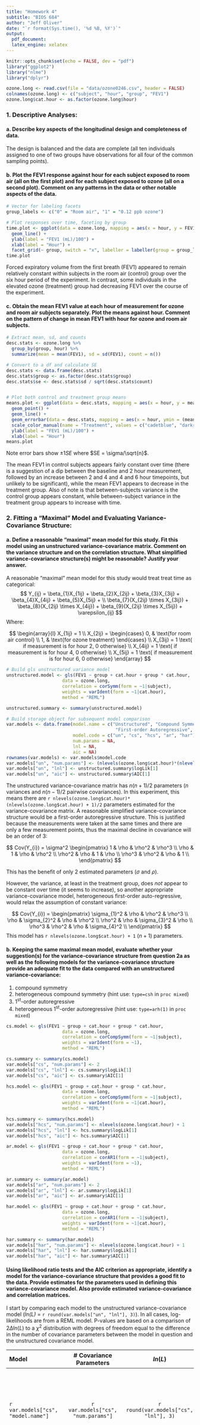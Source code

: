 ```yaml
---
title: "Homework 4"
subtitle: "BIOS 684"
author: "Jeff Oliver"
date: "`r format(Sys.time(), '%d %B, %Y')`"
output: 
  pdf_document:
  latex_engine: xelatex
---
```


```r
knitr::opts_chunk$set(echo = FALSE, dev = "pdf")
library("ggplot2")
library("nlme")
library("dplyr")
```

<!--
Joint Modeling of Mean and Covariance in the a Study on the Effect of Ozone on Pulmonary Function

In a study designed to examine the acute responses of normal subjects to ozone exposure, researcher randomized 20 subjects to exposure to either room air or 0.12 ppb ozone. The exposure lasted six hours. A baseline and 6 other measures of FEV1 (a measure of pulmonary function) made at hourly intervals were recorded for all study participants in the study. Subjects cycled on an exercise bike before a measure of FEV1 was obtained. The investigators were interested in determining whether changes in pulmonary function during the 6 hours of exposure were different in the ozone and room air exposed groups.

In the analyses of the data from this study, the response variable of interest was FEV1 (ml)/100. From here on out when we refer to FEV1 we mean this rescaled response, i.e., FEV1 (ml)/100. The measurement times were coded 0-6, with time=0 for the baseline measurement, time=1 for the measurement at hour 1,...,time=6 for the measurement at hour 6. For this homework, we will consider the data from hours 0, 2, 4, 6. The two exposure groups were coded 0 and 1, with group=1 denoting exposure to ozone and group=0 denoting exposure to room air. The data are in the file “ozone0246.dat” on the course web page. Each row of the data set contains the following four variables: subject ID, hour, group and the y = FEV1/100 measurements, respectively (note it is already in long format).
-->

```r
ozone.long <- read.csv(file = "data/ozone0246.csv", header = FALSE)
colnames(ozone.long) <- c("subject", "hour", "group", "FEV1")
ozone.long$cat.hour <- as.factor(ozone.long$hour)
```

### 1. Descriptive Analyses:
#### a. Describe key aspects of the longitudinal design and completeness of data.

The design is balanced and the data are complete (all ten individuals assigned to one of two groups have observations for all four of the common sampling points).

#### b. Plot the FEV1 response against hour for each subject exposed to room air (all on the first plot) and for each subject exposed to ozone (all on a second plot). Comment on any patterns in the data or other notable aspects of the data.

```r
# Vector for labeling facets
group_labels <- c("0" = "Room air", "1" = "0.12 ppb ozone")

# Plot responses over time, faceting by group
time.plot <- ggplot(data = ozone.long, mapping = aes(x = hour, y = FEV1, group = subject)) +
  geom_line() +
  ylab(label = "FEV1 (mL)/100") +
  xlab(label = "Hour") +
  facet_grid(~ group, switch = "x", labeller = labeller(group = group_labels))
time.plot
```

Forced expiratory volume from the first breath (FEV1) appeared to remain relatively constant within subjects in the room air (control) group over the six hour period of the experiment. In contrast, some individuals in the elevated ozone (treatment) group had decreasing FEV1 over the course of the experiment.

#### c. Obtain the mean FEV1 value at each hour of measurement for ozone and room air subjects separately. Plot the means against hour. Comment on the pattern of change in mean FEV1 with hour for ozone and room air subjects.

```r
# Extract mean, sd, and counts
desc.stats <- ozone.long %>% 
  group_by(group, hour) %>% 
  summarize(mean = mean(FEV1), sd = sd(FEV1), count = n())

# Convert to a df and calculate SE
desc.stats <- data.frame(desc.stats)
desc.stats$group <- as.factor(desc.stats$group)
desc.stats$se <- desc.stats$sd / sqrt(desc.stats$count)


# Plot both control and treatment group means
means.plot <- ggplot(data = desc.stats, mapping = aes(x = hour, y = mean, color = group, group = group)) +
  geom_point() +
  geom_line() +
  geom_errorbar(data = desc.stats, mapping = aes(x = hour, ymin = (mean - se), ymax = (mean + se)), width = 0.2) +
  scale_color_manual(name = "Treatment", values = c("cadetblue", "darkred"), labels = group_labels) +
  ylab(label = "FEV1 (mL)/100") +
  xlab(label = "Hour")
means.plot
```
Note error bars show $\pm 1SE$ where $SE = \sigma/\sqrt{n}$.

The mean FEV1 in control subjects appears fairly constant over time (there is a suggestion of a dip between the baseline and 2 hour measurement, followed by an increase between 2 and 4 and 4 and 6 hour timepoints, but unlikely to be significant), while the mean FEV1 appears to decrease in the treatment group. Also of note is that between-subjects variance is the control group appears constant, while between-subject variance in the treatment group appears to increase with time.

### 2. Fitting a “Maximal” Model and Evaluating Variance-Covariance Structure:
#### a. Define a reasonable “maximal” mean model for this study. Fit this model using an unstructured variance-covariance matrix. Comment on the variance structure and on the correlation structure. What simplified variance-covariance structure(s) might be reasonable? Justify your answer.

A reasonable "maximal" mean model for this study would treat treat time as categorical:
$$
Y_{ij} = \beta_{1}X_{1ij} + \beta_{2}X_{2ij} + \beta_{3}X_{3ij} + \beta_{4}X_{4ij} + \beta_{5}X_{5ij} + \\
\beta_{7}(X_{2ij} \times X_{3ij}) + \beta_{8}(X_{2ij} \times X_{4ij}) + \beta_{9}(X_{2ij} \times X_{5ij}) + \varepsilon_{ij} 
$$
Where:

$$
\begin{array}{l}
  X_{1ij} = 1 \\
    X_{2ij} = 
    \begin{cases}
      0, & \text{for room air control} \\
      1, & \text{for ozone treatment}
    \end{cases} \\
  X_{3ij} = 1 \text{ if measurement is for hour 2, 0 otherwise} \\
  X_{4ij} = 1 \text{ if measurement is for hour 4, 0 otherwise} \\
  X_{5ij} = 1 \text{ if measurement is for hour 6, 0 otherwise}
\end{array}
$$

```r
# Build gls unstructured variance model
unstructured.model <- gls(FEV1 ~ group + cat.hour + group * cat.hour,
                     data = ozone.long,
                     correlation = corSymm(form = ~1|subject),
                     weights = varIdent(form = ~1|cat.hour),
                     method = "REML")

unstructured.summary <- summary(unstructured.model)

# Build storage object for subsequent model comparison
var.models <- data.frame(model.name = c("Unstructured", "Compound Symmetric", "Heterogeneous Compound Symmetric", 
                                         "First-order Autoregressive", "Heterogeneous first-order Autoregressive"),
                         model.code = c("un", "cs", "hcs", "ar", "har"),
                         num.params = NA,
                         lnl = NA,
                         aic = NA)
rownames(var.models) <- var.models$model.code
var.models["un", "num.params"] <- (nlevels(ozone.long$cat.hour)*(nlevels(ozone.long$cat.hour) + 1)) / 2
var.models["un", "lnl"] <- unstructured.summary$logLik[1]
var.models["un", "aic"] <- unstructured.summary$AIC[1]
```

The unstructured variance-covariance matrix has $n(n+1)/2$ parameters ($n$ variances and $n(n-1)/2$ pairwise covariances). In this experiment, this means there are `r nlevels(ozone.long$cat.hour)*(nlevels(ozone.long$cat.hour) + 1)/2` parameters estimated for the variance-covariance matrix. A reasonable simplified variance-covariance structure would be a first-order autoregressive structure. This is justified because the measurements were taken at the same times and there are only a few measurement points, thus the maximal decline in covariance will be an order of 3:

$$
Cov(Y_{i}) = \sigma^2
\begin{pmatrix}
1 & \rho & \rho^2 & \rho^3 \\
\rho & 1 & \rho & \rho^2 \\
\rho^2 & \rho & 1 & \rho \\
\rho^3 & \rho^2 & \rho & 1 \\
\end{pmatrix}
$$

This has the benefit of only 2 estimated parameters ($\sigma$ and $\rho$).

However, the variance, at least in the treatment group, does _not_ appear to be constant over time (it seems to increase), so another appropriate variance-covariance model, heterogeneous first-order auto-regressive, would relax the assumption of constant variance:

$$
Cov(Y_{i}) = 
\begin{pmatrix}
\sigma_{1}^2 & \rho & \rho^2 & \rho^3 \\
\rho & \sigma_{2}^2 & \rho & \rho^2 \\
\rho^2 & \rho & \sigma_{3}^2 & \rho \\
\rho^3 & \rho^2 & \rho & \sigma_{4}^2 \\
\end{pmatrix}
$$
This model has `r nlevels(ozone.long$cat.hour) + 1` ($n + 1$) parameters.

#### b. Keeping the same maximal mean model, evaluate whether your suggestion(s) for the variance-covariance structure from question 2a as well as the following models for the variance-covariance structure provide an adequate fit to the data compared with an unstructured variance-covariance:

1. compound symmetry
2. heterogeneous compound symmetry (hint use: `type=csh` in `proc mixed`) 
3. 1^st^-order autoregressive
4. heterogeneous 1^st^-order autoregressive (hint use: `type=arh(1)` in `proc mixed`)

```r
cs.model <- gls(FEV1 ~ group + cat.hour + group * cat.hour,
                     data = ozone.long,
                     correlation = corCompSymm(form = ~1|subject),
                     weights = varIdent(form = ~1),
                     method = "REML")

cs.summary <- summary(cs.model)
var.models["cs", "num.params"] <- 2
var.models["cs", "lnl"] <- cs.summary$logLik[1]
var.models["cs", "aic"] <- cs.summary$AIC[1]
```

```r
hcs.model <- gls(FEV1 ~ group + cat.hour + group * cat.hour,
                     data = ozone.long,
                     correlation = corCompSymm(form = ~1|subject),
                     weights = varIdent(form = ~1|cat.hour),
                     method = "REML")

hcs.summary <- summary(hcs.model)
var.models["hcs", "num.params"] <- nlevels(ozone.long$cat.hour) + 1
var.models["hcs", "lnl"] <- hcs.summary$logLik[1]
var.models["hcs", "aic"] <- hcs.summary$AIC[1]
```

```r
ar.model <- gls(FEV1 ~ group + cat.hour + group * cat.hour,
                     data = ozone.long,
                     correlation = corAR1(form = ~1|subject),
                     weights = varIdent(form = ~1),
                     method = "REML")

ar.summary <- summary(ar.model)
var.models["ar", "num.params"] <- 2
var.models["ar", "lnl"] <- ar.summary$logLik[1]
var.models["ar", "aic"] <- ar.summary$AIC[1]
```

```r
har.model <- gls(FEV1 ~ group + cat.hour + group * cat.hour,
                     data = ozone.long,
                     correlation = corAR1(form = ~1|subject),
                     weights = varIdent(form = ~1|cat.hour),
                     method = "REML")

har.summary <- summary(har.model)
var.models["har", "num.params"] <- nlevels(ozone.long$cat.hour) + 1
var.models["har", "lnl"] <- har.summary$logLik[1]
var.models["har", "aic"] <- har.summary$AIC[1]
```

#### Using likelihood ratio tests and the AIC criterion as appropriate, identify a model for the variance-covariance structure that provides a good fit to the data. Provide estimates for the parameters used in defining this variance-covariance model. Also provide estimated variance-covariance and correlation matrices.

I start by comparing each model to the unstructured variance-covariance model (_ln(L)_ = `r round(var.models["un", "lnl"], 3)`). In all cases, log-likelihoods are from a REML model. P-values are based on a comparison of $2\Delta ln(L)$ to a $\chi^2$ distribution with degrees of freedom equal to the difference in the number of covariance parameters between the model in question and the unstructured covariance model.

| Model | # Covariance Parameters | $ln(L)$ | $2\Delta ln(L)$ | $p$ |
|:------|:-----------------------:|:-------:|:---------------:|:---:|
| `r var.models["cs", "model.name"]` | `r var.models["cs", "num.params"]` | `r round(var.models["cs", "lnl"], 3)` | `r round(2 * (var.models["un", "lnl"] - var.models["cs", "lnl"]), 3)` | $`r signif(pchisq(q = 2 * (var.models["un", "lnl"] - var.models["cs", "lnl"]), df = (10 - var.models["cs", "num.params"]), lower.tail = FALSE), 3)`$ |
| `r var.models["hcs", "model.name"]` | `r var.models["hcs", "num.params"]` | `r round(var.models["hcs", "lnl"], 3)` | `r round(2 * (var.models["un", "lnl"] - var.models["hcs", "lnl"]), 3)` | $`r round(pchisq(q = 2 * (var.models["un", "lnl"] - var.models["hcs", "lnl"]), df = (10 - var.models["hcs", "num.params"]), lower.tail = FALSE), 3)`$ |
| `r var.models["ar", "model.name"]` | `r var.models["ar", "num.params"]` | `r round(var.models["ar", "lnl"], 3)` | `r round(2 * (var.models["un", "lnl"] - var.models["ar", "lnl"]), 3)` | $`r round(pchisq(q = 2 * (var.models["un", "lnl"] - var.models["ar", "lnl"]), df = (10 - var.models["ar", "num.params"]), lower.tail = FALSE), 3)`$ |
| `r var.models["har", "model.name"]` | `r var.models["har", "num.params"]` | `r round(var.models["har", "lnl"], 3)` | `r round(2 * (var.models["un", "lnl"] - var.models["har", "lnl"]), 3)` | $`r round(pchisq(q = 2 * (var.models["un", "lnl"] - var.models["har", "lnl"]), df = (10 - var.models["har", "num.params"]), lower.tail = FALSE), 3)`$ |

The two simplest models, the compound symmetric and the first-order autoregressive, both provided a significantly worse fit than the more complex unstructured model (both had $p \leq 0.001$). In contrast, the two models that did not assume constant variance, the heterogeneous compound symmetric and the heterogeneous first-order autoregressive, did not perform significantly worse than the unstructured model. These simpler models offer two potential alternatives to the parameter-rich unstructured covariance model.

##TODO: Do AIC comparison between hcs and har
##TODO: Provide beta coefficients for the best model
##TODO: Provide variance-covariance matrix for the best model

### 3. Analysis of Response Profiles: Fit the usual model for the analysis of mean profiles using room air exposure as the reference level for group and baseline as the reference group for time. Use the variance-covariance structure identified in your answer to question 2b. Based on this model:
#### a. Test the null hypothesis that the pattern of means over hours is identical (coincides) for the two exposure groups. What do you conclude?

#### b. Test the null hypothesis that the mean response profiles of the two groups are parallel. What do you conclude?

### 4. Fitting a Linear Model in Time: Fit a model that includes hour as a continuous variable, group and their interaction. Use the model for the variance-covariance structure that you identified in question 2b.
#### a. What is the estimated rate of change in mean response for the room air group?

#### b. What is the estimated rate of change in mean response for the ozone group?

#### c. Test the hypothesis that the rates of change in mean response are identical in the two groups. What do you conclude?

#### d. What is the estimated difference in rate of mean change between the two groups? By calculating a 95% confidence interval for this difference, identify what are plausible values for the underlying true difference.

### 5. Evaluating the Fit of a Linear Model in Time: Does a model with a linear trend in hour for each exposure group adequately describe the pattern of change in the two groups? Justify your answer with appropriate statistical analysis. (Hint: compare it with quadratic model and statured model)

### 6. Summarizing the Key Results and Conclusions: Write a brief structured abstract (maximum 200 words) summarizing the objective, methods, results and conclusions that might be drawn concerning exposure differences in patterns of pulmonary function over time.

***
The R code used in this assignment can be found in a corresponding R Markdown document at [https://github.com/jcoliver/bios-684/blob/master/homework-4-oliver.Rmd](https://github.com/jcoliver/bios-684/blob/master/homework-4-oliver.Rmd).
